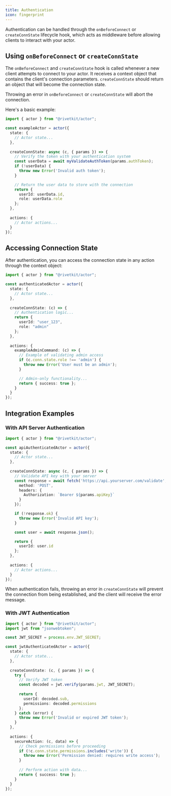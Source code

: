 ```yaml
---
title: Authentication
icon: fingerprint
---
```


Authentication can be handled through the `onBeforeConnect` or `createConnState` lifecycle hook, which acts as middleware before allowing clients to interact with your actor.

## Using `onBeforeConnect` or `createConnState`

The `onBeforeConnect` and `createConnState` hook is called whenever a new client attempts to connect to your actor. It receives a context object that contains the client's connection parameters. `createConnState` should return an object that will become the connection state.

Throwing an error in `onBeforeConnect` or `createConnState` will abort the connection.

Here's a basic example:

```typescript
import { actor } from "@rivetkit/actor";

const exampleActor = actor({
  state: {
    // Actor state...
  },
  
  createConnState: async (c, { params }) => {
    // Verify the token with your authentication system
    const userData = await myValidateAuthToken(params.authToken);
    if (!userData) {
      throw new Error('Invalid auth token');
    }

    // Return the user data to store with the connection
    return {
      userId: userData.id,
      role: userData.role
    };
  },
  
  actions: {
    // Actor actions...
  }
});
```

## Accessing Connection State

After authentication, you can access the connection state in any action through the context object:

```typescript
import { actor } from "@rivetkit/actor";

const authenticatedActor = actor({
  state: {
    // Actor state...
  },
  
  createConnState: (c) => {
    // Authentication logic...
    return {
      userId: "user_123",
      role: "admin"
    };
  },
  
  actions: {
    exampleAdminCommand: (c) => {
      // Example of validating admin access
      if (c.conn.state.role !== 'admin') {
        throw new Error('User must be an admin');
      }

      // Admin-only functionality...
      return { success: true };
    }
  }
});
```

## Integration Examples

### With API Server Authentication

```typescript
import { actor } from "@rivetkit/actor";

const apiAuthenticatedActor = actor({
  state: {
    // Actor state...
  },
  
  createConnState: async (c, { params }) => {
    // Validate API key with your server
    const response = await fetch('https://api.yourserver.com/validate', {
      method: 'POST',
      headers: {
        Authorization: `Bearer ${params.apiKey}`
      }
    });

    if (!response.ok) {
      throw new Error('Invalid API key');
    }

    const user = await response.json();

    return {
      userId: user.id
    };
  },
  
  actions: {
    // Actor actions...
  }
});
```

When authentication fails, throwing an error in `createConnState` will prevent the connection from being established, and the client will receive the error message.

### With JWT Authentication

```typescript
import { actor } from "@rivetkit/actor";
import jwt from "jsonwebtoken";

const JWT_SECRET = process.env.JWT_SECRET;

const jwtAuthenticatedActor = actor({
  state: {
    // Actor state...
  },
  
  createConnState: (c, { params }) => {
    try {
      // Verify JWT token
      const decoded = jwt.verify(params.jwt, JWT_SECRET);
      
      return {
        userId: decoded.sub,
        permissions: decoded.permissions
      };
    } catch (error) {
      throw new Error('Invalid or expired JWT token');
    }
  },
  
  actions: {
    secureAction: (c, data) => {
      // Check permissions before proceeding
      if (!c.conn.state.permissions.includes('write')) {
        throw new Error('Permission denied: requires write access');
      }
      
      // Perform action with data...
      return { success: true };
    }
  }
});
```
